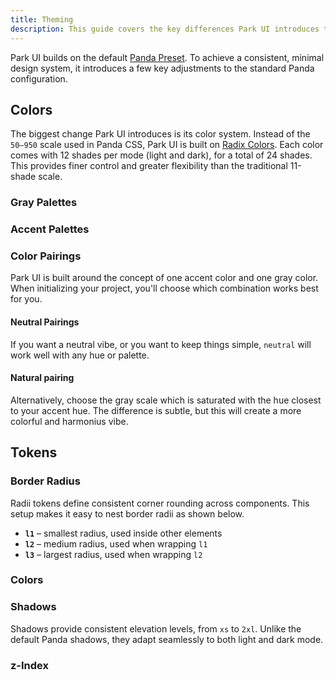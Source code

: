 ```yaml
---
title: Theming
description: This guide covers the key differences Park UI introduces to theming.
---
```


Park UI builds on the default [Panda Preset](https://www.npmjs.com/package/@pandacss/preset-panda). To achieve a consistent, minimal design system, it introduces a few key adjustments to the standard Panda configuration.

## Colors

The biggest change Park UI introduces is its color system. Instead of the `50–950` scale used in Panda CSS, Park UI is built on [Radix Colors](https://www.radix-ui.com/colors).
Each color comes with 12 shades per mode (light and dark), for a total of 24 shades. This provides finer control and greater flexibility than the traditional 11-shade scale.

### Gray Palettes

<ColorGrid type="gray" />

### Accent Palettes

<ColorGrid type="accent" />

### Color Pairings

Park UI is built around the concept of one accent color and one gray color. When initializing your project, you'll choose which combination works best for you.


#### Neutral Pairings

If you want a neutral vibe, or you want to keep things simple, `neutral` will work well with any hue or palette.

#### Natural pairing

Alternatively, choose the gray scale which is saturated with the hue closest to your accent hue. The difference is subtle, but this will create a more colorful and harmonius vibe.

<ColorPairings />

## Tokens

### Border Radius

Radii tokens define consistent corner rounding across components. This setup makes it easy to nest border radii as shown below.

* **`l1`** – smallest radius, used inside other elements
* **`l2`** – medium radius, used when wrapping `l1`
* **`l3`** – largest radius, used when wrapping `l2`

<BorderRadiusTokens />  

### Colors

### Shadows

Shadows provide consistent elevation levels, from `xs` to `2xl`. Unlike the default Panda shadows, they adapt seamlessly to both light and dark mode.

<ShadowTokens />

### z-Index
